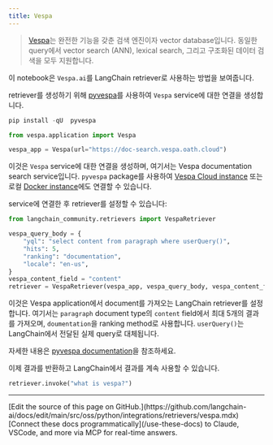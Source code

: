 ```yaml
---
title: Vespa
---
```


>[Vespa](https://vespa.ai/)는 완전한 기능을 갖춘 검색 엔진이자 vector database입니다. 동일한 query에서 vector search (ANN), lexical search, 그리고 구조화된 데이터 검색을 모두 지원합니다.

이 notebook은 `Vespa.ai`를 LangChain retriever로 사용하는 방법을 보여줍니다.

retriever를 생성하기 위해 [pyvespa](https://pyvespa.readthedocs.io/en/latest/index.html)를 사용하여
`Vespa` service에 대한 연결을 생성합니다.

```python
pip install -qU  pyvespa
```

```python
from vespa.application import Vespa

vespa_app = Vespa(url="https://doc-search.vespa.oath.cloud")
```

이것은 `Vespa` service에 대한 연결을 생성하며, 여기서는 Vespa documentation search service입니다.
`pyvespa` package를 사용하여 [Vespa Cloud instance](https://pyvespa.readthedocs.io/en/latest/deploy-vespa-cloud.html)
또는 로컬 [Docker instance](https://pyvespa.readthedocs.io/en/latest/deploy-docker.html)에도 연결할 수 있습니다.

service에 연결한 후 retriever를 설정할 수 있습니다:

```python
from langchain_community.retrievers import VespaRetriever

vespa_query_body = {
    "yql": "select content from paragraph where userQuery()",
    "hits": 5,
    "ranking": "documentation",
    "locale": "en-us",
}
vespa_content_field = "content"
retriever = VespaRetriever(vespa_app, vespa_query_body, vespa_content_field)
```

이것은 Vespa application에서 document를 가져오는 LangChain retriever를 설정합니다.
여기서는 `paragraph` document type의 `content` field에서 최대 5개의 결과를 가져오며,
`doumentation`을 ranking method로 사용합니다. `userQuery()`는 LangChain에서 전달된 실제 query로 대체됩니다.

자세한 내용은 [pyvespa documentation](https://pyvespa.readthedocs.io/en/latest/getting-started-pyvespa.html#Query)을 참조하세요.

이제 결과를 반환하고 LangChain에서 결과를 계속 사용할 수 있습니다.

```python
retriever.invoke("what is vespa?")
```

---

<Callout icon="pen-to-square" iconType="regular">
    [Edit the source of this page on GitHub.](https://github.com/langchain-ai/docs/edit/main/src/oss/python/integrations/retrievers/vespa.mdx)
</Callout>
<Tip icon="terminal" iconType="regular">
    [Connect these docs programmatically](/use-these-docs) to Claude, VSCode, and more via MCP for    real-time answers.
</Tip>
